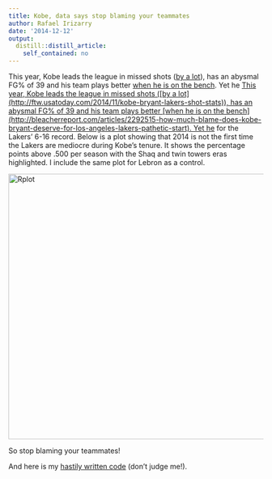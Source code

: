 ```yaml
---
title: Kobe, data says stop blaming your teammates
author: Rafael Irizarry
date: '2014-12-12'
output:
  distill::distill_article:
    self_contained: no
---
```


This year, Kobe leads the league in missed shots ([by a lot](http://ftw.usatoday.com/2014/11/kobe-bryant-lakers-shot-stats)), has an abysmal FG% of 39 and his team plays better [when he is on the bench](http://bleacherreport.com/articles/2292515-how-much-blame-does-kobe-bryant-deserve-for-los-angeles-lakers-pathetic-start). Yet he [This year, Kobe leads the league in missed shots ([by a lot](http://ftw.usatoday.com/2014/11/kobe-bryant-lakers-shot-stats)), has an abysmal FG% of 39 and his team plays better [when he is on the bench](http://bleacherreport.com/articles/2292515-how-much-blame-does-kobe-bryant-deserve-for-los-angeles-lakers-pathetic-start). Yet he](http://espn.go.com/los-angeles/nba/story/_/id/12016979/los-angeles-lakers-star-kobe-bryant-critical-teammates-heated-scrimmage) for the Lakers' 6-16 record. Below is a plot showing that 2014 is not the first time the Lakers are mediocre during Kobe's tenure. It shows the percentage points above .500 per season with the Shaq and twin towers eras highlighted. I include the same plot for Lebron as a control.

[<img class="alignnone size-large wp-image-3679" src="http://simplystatistics.org/wp-content/uploads/2014/12/Rplot-1024x511.png" alt="Rplot" width="525" srcset="http://simplystatistics.org/wp-content/uploads/2014/12/Rplot-1024x511.png 1024w, http://simplystatistics.org/wp-content/uploads/2014/12/Rplot.png 1106w" sizes="(max-width: 1024px) 100vw, 1024px" />](http://simplystatistics.org/wp-content/uploads/2014/12/Rplot.png)

So stop blaming your teammates!

And here is my [hastily written code](http://rafalab.jhsph.edu/simplystats/kobe2014.R) (don't judge me!).

&nbsp;

&nbsp;

<pre></pre>
